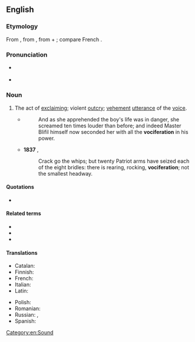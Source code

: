 {{was wotd|2010|January|1}}
{{also|vocifération}}
==English==

===Etymology===
From {{etyl|la|en}} {{m|la|vōciferātiō}}, from {{m|la|vōciferor||shout}}, from {{m|la|vōx||voice}} + {{m|la|ferō||carry}}; compare French {{m|fr|vocifération}}.

===Pronunciation===
* {{a|UK}} {{IPA|/vəʊˌsɪf.əˈɹeɪ.ʃən/|lang=en}}
* {{a|US}} {{IPA|/voʊˌsɪf.əˈɹeɪ.ʃən/|lang=en}}

===Noun===
{{en-noun}}

# The act of [[exclaim]]ing; violent [[outcry]]; [[vehement]] [[utterance]] of the [[voice]].
#* {{RQ:Fielding Tom Jones|IV|iii}}
#*: And as she apprehended the boy's life was in danger, she screamed ten times louder than before; and indeed Master Blifil himself now seconded her with all the '''vociferation''' in his power.
#* '''1837''' {{w|Thomas Carlyle}}, ''{{w|The French Revolution: A History}}''
#*: Crack go the whips; but twenty Patriot arms have seized each of the eight bridles: there is rearing, rocking, '''vociferation'''; not the smallest headway.
====Quotations====
* {{seeCites}}

====Related terms====
* {{l|en|vociferate}}
* {{l|en|vociferous}}
* {{l|en|vociferously}}

====Translations====
{{trans-top|act of exclaiming; violent outcry}}
* Catalan: {{t|ca|vociferació|f}}
* Finnish: {{t+|fi|huuto}}
* French: {{t+|fr|vocifération|f}}
* Italian: {{t+|it|urla}}
* Latin: {{t|la|vōciferātiō|f}}
{{trans-mid}}
* Polish: {{t+|pl|krzyk|m}}
* Romanian: {{t+|ro|vociferare|f}}
* Russian: {{t+|ru|крик}}, {{t+|ru|шум}}
* Spanish: {{t|es|vociferación}}
{{trans-bottom}}

[[Category:en:Sound]]
